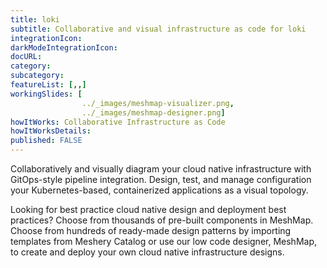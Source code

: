 ```yaml
---
title: loki
subtitle: Collaborative and visual infrastructure as code for loki
integrationIcon: 
darkModeIntegrationIcon: 
docURL: 
category: 
subcategory: 
featureList: [,,]
workingSlides: [
				../_images/meshmap-visualizer.png,
				../_images/meshmap-designer.png]
howItWorks: Collaborative Infrastructure as Code
howItWorksDetails: 
published: FALSE
---
```


<p>
    Collaboratively and visually diagram your cloud native infrastructure with GitOps-style pipeline integration. Design, test, and manage configuration your Kubernetes-based, containerized applications as a visual topology.
</p>
<p>
    Looking for best practice cloud native design and deployment best practices? Choose from thousands of pre-built components in MeshMap. Choose from hundreds of ready-made design patterns by importing templates from Meshery Catalog or use our low code designer, MeshMap, to create and deploy your own cloud native infrastructure designs.
</p>